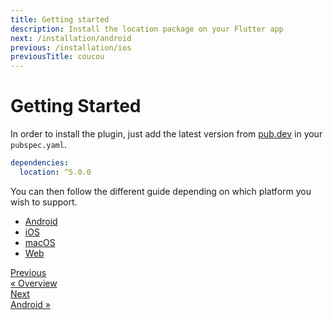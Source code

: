 ```yaml
---
title: Getting started
description: Install the location package on your Flutter app
next: /installation/android
previous: /installation/ios
previousTitle: coucou
---
```


# Getting Started

In order to install the plugin, just add the latest version from [pub.dev](https://pub.dev/packages/location) in your `pubspec.yaml`.

```yaml
dependencies:
  location: ^5.0.0
```

You can then follow the different guide depending on which platform you wish to support.

- [Android](/installation/android)
- [iOS](/installation/ios)
- [macOS](/installation/macos)
- [Web](/installation/web)

<nav
  aria-label="Docs pages navigation"
  style={{ display: "flex", justifyContent: "space-between", marginTop: "3rem" }}
>
  <a
    href="/Lyokone/flutterlocation"
    style={{
      border: "1px solid #ccd0d5",
      borderRadius: "0.4rem",
      display: "block",
      height: "100%",
      lineHeight: "1.25",
      padding: "1rem",
      transition: "border-color 200ms cubic-bezier(0.08,0.52,0.52,1)",
              textDecoration: "none",
    }}
  >
    <div 
    style={{
        color: "#525860",
        fontSize: "0.875rem",
    }}>Previous</div>
     <div 
    style={{
        color: "var(--theme-color)",
    }}>« Overview</div>

  </a>
  <a
    href="/Lyokone/flutterlocation/installation/android"
    style={{
      border: "1px solid #ccd0d5",
      borderRadius: "0.4rem",
      display: "block",
      height: "100%",
      lineHeight: "1.25",
      padding: "1rem",
      transition: "border-color 200ms cubic-bezier(0.08,0.52,0.52,1)",
      textDecoration: "none",
      textAlign: "end",
    }}
>
    <div  style={{
        color: "#525860",
        fontSize: "0.875rem",
    }}>Next</div>
    <div  style={{
        color: "var(--theme-color)",
    }}>Android »</div>

  </a>
</nav>
